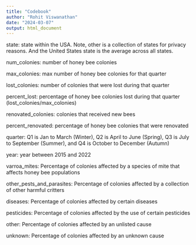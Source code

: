 ---
title: "Codebook"
author: "Rohit Viswanathan"
date: "2024-03-07"
output: html_document
---

state: state within the USA. Note, other is a collection of states for privacy reasons. And the United States state is the average across all states.

num_colonies: number of honey bee colonies

max_colonies: max number of honey bee colonies for that quarter

lost_colonies: number of colonies that were lost during that quarter

percent_lost: percentage of honey bee colonies lost during that quarter (lost_colonies/max_colonies)

renovated_colonies: colonies that received new bees

percent_renovated: percentage of honey bee colonies that were renovated

quarter: Q1 is Jan to March (Winter), Q2 is April to June (Spring), Q3 is July to September (Summer), and Q4 is October to December (Autumn)

year: year between 2015 and 2022

varroa_mites: Percentage of colonies affected by a species of mite that affects honey bee populations

other_pests_and_parasites: Percentage of colonies affected by a collection of other harmful critters

diseases: Percentage of colonies affected by certain diseases

pesticides: Percentage of colonies affected by the use of certain pesticides

other: Percentage of colonies affected by an unlisted cause

unknown: Percentage of colonies affected by an unknown cause
